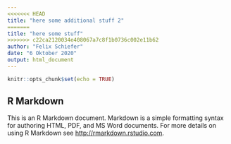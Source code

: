 ```yaml
---
<<<<<<< HEAD
title: "here some additional stuff 2"
=======
title: "here some stuff"
>>>>>>> c22ca2120034e408067a7c8f1b0736c002e11b62
author: "Felix Schiefer"
date: "6 Oktober 2020"
output: html_document
---
```


```r
knitr::opts_chunk$set(echo = TRUE)
```

## R Markdown

This is an R Markdown document. Markdown is a simple formatting syntax for authoring HTML, PDF, and MS Word documents. For more details on using R Markdown see <http://rmarkdown.rstudio.com>.
